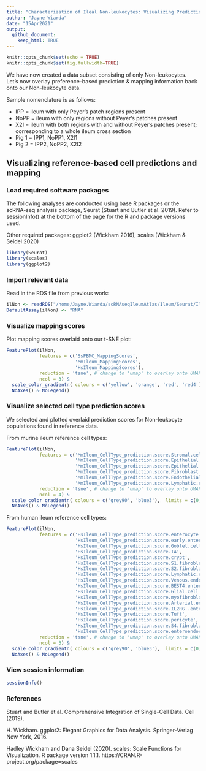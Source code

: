 ```yaml
---
title: "Characterization of Ileal Non-leukocytes: Visualizing Prediction & Mapping Results"
author: "Jayne Wiarda"
date: "15Apr2021"
output: 
  github_document: 
    keep_html: TRUE
---
```


```r
knitr::opts_chunk$set(echo = TRUE)
knitr::opts_chunk$set(fig.fullwidth=TRUE)
```

We have now created a data subset consisting of only Non-leukocytes. Let's now overlay preference-based prediction & mapping information back onto our Non-leukocyte data.

Sample nomenclature is as follows:

* IPP = ileum with only Peyer's patch regions present
* NoPP = ileum with only regions without Peyer's patches present
* X2I = ileum with both regions with and without Peyer's patches present; corresponding to a whole ileum cross section
* Pig 1 = IPP1, NoPP1, X2I1
* Pig 2 = IPP2, NoPP2, X2I2

## Visualizing reference-based cell predictions and mapping

### Load required software packages

The following analyses are conducted using base R packages or the scRNA-seq analysis package, Seurat (Stuart and Butler et al. 2019). Refer to sessionInfo() at the bottom of the page for the R and package versions used.

Other required packages: ggplot2 (Wickham 2016), scales (Wickham & Seidel 2020)

```r
library(Seurat)  
library(scales)
library(ggplot2)
```

### Import relevant data 

Read in the RDS file from previous work:

```r
ilNon <- readRDS("/home/Jayne.Wiarda/scRNAseqIleumAtlas/Ileum/Seurat/Ileum_NonImmuneOnly.rds") 
DefaultAssay(ilNon) <- "RNA"
```

### Visualize mapping scores

Plot mapping scores overlaid onto our t-SNE plot:

```r
FeaturePlot(ilNon, 
            features = c('SsPBMC_MappingScores', 
                         'MmIleum_MappingScores', 
                         'HsIleum_MappingScores'),
            reduction = 'tsne', # change to 'umap' to overlay onto UMAP plot
            ncol = 3) & 
  scale_color_gradientn( colours = c('yellow', 'orange', 'red', 'red4'),  limits = c(0.5, 1), oob = squish) & 
  NoAxes() & NoLegend()
```

### Visualize selected cell type prediction scores

We selected and plotted overlaid prediction scores for Non-leukocyte populations found in reference data.

From murine ileum reference cell types:

```r
FeaturePlot(ilNon, 
            features = c('MmIleum_CellType_prediction.score.Stromal.cell..DN.',
                         'MmIleum_CellType_prediction.score.Epithelial.cell.C2',
                         'MmIleum_CellType_prediction.score.Epithelial.cell.C1',
                         'MmIleum_CellType_prediction.score.Fibroblast',
                         'MmIleum_CellType_prediction.score.Endothelial.cell',
                         'MmIleum_CellType_prediction.score.Lymphatic.endothelial.like.cell'),
            reduction = 'tsne', # change to 'umap' to overlay onto UMAP plot
            ncol = 4) & 
  scale_color_gradientn( colours = c('grey90', 'blue3'),  limits = c(0, 0.5), oob = squish) & 
  NoAxes() & NoLegend()
```

From human ileum reference cell types:

```r
FeaturePlot(ilNon, 
            features = c('HsIleum_CellType_prediction.score.enterocyte',
                         'HsIleum_CellType_prediction.score.early.enterocyte',
                         'HsIleum_CellType_prediction.score.Goblet.cell',
                         'HsIleum_CellType_prediction.score.TA',
                         'HsIleum_CellType_prediction.score.crypt',
                         'HsIleum_CellType_prediction.score.S1.fibroblasts',
                         'HsIleum_CellType_prediction.score.S2.fibroblasts',
                         'HsIleum_CellType_prediction.score.Lymphatic.endothelial.cell',
                         'HsIleum_CellType_prediction.score.Venous.endothelial.cell',
                         'HsIleum_CellType_prediction.score.BEST4.enterocyte',
                         'HsIleum_CellType_prediction.score.Glial.cell',
                         'HsIleum_CellType_prediction.score.myofibroblast',
                         'HsIleum_CellType_prediction.score.Arterial.endothelial.cell',
                         'HsIleum_CellType_prediction.score.IL2RG..enterocyte..M.cell.',
                         'HsIleum_CellType_prediction.score.Tuft',
                         'HsIleum_CellType_prediction.score.pericyte',
                         'HsIleum_CellType_prediction.score.S4.fibroblasts',
                         'HsIleum_CellType_prediction.score.enteroendocrine'),
            reduction = 'tsne', # change to 'umap' to overlay onto UMAP plot
            ncol = 3) & 
  scale_color_gradientn( colours = c('grey90', 'blue3'),  limits = c(0, 0.5), oob = squish) & 
  NoAxes() & NoLegend()
```

### View session information

```r
sessionInfo()
```

### References

Stuart and Butler et al. Comprehensive Integration of Single-Cell Data. Cell (2019).

H. Wickham. ggplot2: Elegant Graphics for Data Analysis. Springer-Verlag New York, 2016.
 
Hadley Wickham and Dana Seidel (2020). scales: Scale Functions for Visualization. R package version 1.1.1. https://CRAN.R-project.org/package=scales
  